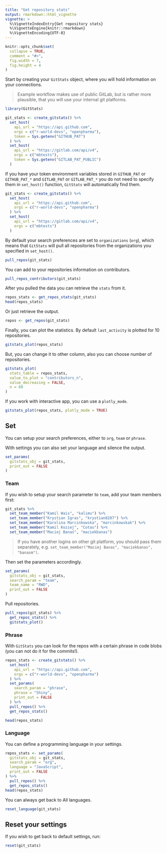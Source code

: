 ```yaml
---
title: "Get repository stats"
output: rmarkdown::html_vignette
vignette: >
  %\VignetteIndexEntry{Get repository stats}
  %\VignetteEngine{knitr::rmarkdown}
  %\VignetteEncoding{UTF-8}
---
```


```r
knitr::opts_chunk$set(
  collapse = TRUE,
  comment = "#>",
  fig.width = 7,
  fig.height = 4
)
```

Start by creating your `GitStats` object, where you will hold information on your connections.

> Example workflow makes use of public GitLab, but is rather more plausible, that you will use your internal git platforms.

```r
library(GitStats)

git_stats <- create_gitstats() %>%
  set_host(
    api_url = "https://api.github.com",
    orgs = c("r-world-devs", "openpharma"),
    token = Sys.getenv("GITHUB_PAT")
  ) %>%
  set_host(
    api_url = "https://gitlab.com/api/v4",
    orgs = c("mbtests"),
    token = Sys.getenv("GITLAB_PAT_PUBLIC")
  )
```

If you have your token environment variables stored in `GITHUB_PAT` or `GITHUB_PAT_*` and `GITLAB_PAT` or `GITLAB_PAT_*` you do not need to specify them in `set_host()` function, `GitStats` will automatically find them.

```r
git_stats <- create_gitstats() %>%
  set_host(
    api_url = "https://api.github.com",
    orgs = c("r-world-devs", "openpharma")
  ) %>%
  set_host(
    api_url = "https://gitlab.com/api/v4",
    orgs = c("mbtests")
  )
```

By default your search preferences are set to `organizations` (`org`), which means that `GitStats` will pull all repositories from the organizations you specified in `set_host()`.

```r
pull_repos(git_stats)
```

You can add to your repositories information on contributors.

```r
pull_repos_contributors(git_stats)
```

After you pulled the data you can retrieve the `stats` from it.

```r
repos_stats <- get_repos_stats(git_stats)
head(repos_stats)
```

Or just retrieve the output.

```r
repos <- get_repos(git_stats)
```

Finally, you can plot the statistics. By default `last_activity` is plotted for 10 repositories.

```r
gitstats_plot(repos_stats)
```

But, you can change it to other column, also you can choose number of repositories.

```r
gitstats_plot(
  stats_table = repos_stats,
  value_to_plot = "contributors_n",
  value_decreasing = FALSE,
  n = 60
)
```

If you work with interactive app, you can use a `plotly_mode`.

```r
gitstats_plot(repos_stats, plotly_mode = TRUE)
```

## Set

You can setup your search preferences, either to `org`, `team` or `phrase`. 

With settings you can also set your language and silence the output.

```r
set_params(
  gitstats_obj = git_stats,
  print_out = FALSE
)
```

### Team

If you wish to setup your search parameter to `team`, add your team members first:

```r
git_stats %>%
  set_team_member("Kamil Wais", "kalimu") %>%
  set_team_member("Krystian Igras", "krystian8207") %>%
  set_team_member("Karolina Marcinkowska", "marcinkowskak") %>%
  set_team_member("Kamil Koziej", "Cotau") %>%
  set_team_member("Maciej Banaś", "maciekbanas")
```

> If you have another logins on other git platform, you should pass them separately, e.g. `set_team_member("Maciej Banas", "maciekbanas", "banasm")`.

Then set the parameters accordingly.

```r
set_params(
  gitstats_obj = git_stats,
  search_param = "team",
  team_name = "RWD",
  print_out = FALSE
) 
```

Pull repositories.

```r
pull_repos(git_stats) %>% 
  get_repos_stats() %>% 
  gitstats_plot()
```

### Phrase

With `GitStats` you can look for the repos with a certain phrase in code blobs (you can not do it for the commits!).

```r
repos_stats <- create_gitstats() %>%
  set_host(
    api_url = "https://api.github.com",
    orgs = c("r-world-devs", "openpharma")
  ) %>% 
  set_params(
    search_param = "phrase",
    phrase = "Shiny",
    print_out = FALSE
  ) %>% 
  pull_repos() %>% 
  get_repos_stats()

head(repos_stats)
```

### Language

You can define a programming language in your settings.

```r
repos_stats <- set_params(
  gitstats_obj = git_stats,
  search_param = "org",
  language = "JavaScript",
  print_out = FALSE
) %>% 
  pull_repos() %>% 
  get_repos_stats()
head(repos_stats)
```

You can always get back to All languages.

```r
reset_language(git_stats)
```

## Reset your settings

If you wish to get back to default settings, run:

```r
reset(git_stats)
```
